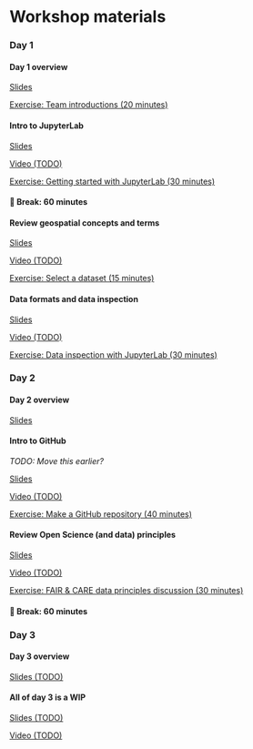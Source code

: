 # Workshop materials

### Day 1

:::::: {.schedule-item .module}
#### Day 1 overview

::: {.module-resource .slides}
[Slides](slides/day-1-overview.qmd)
:::

::: {.module-resource .exercise}
[Exercise: Team introductions (20 minutes)](exercises/team-introductions.qmd)
:::
::::::


:::::: {.schedule-item .module}
#### Intro to JupyterLab

::: {.module-resource .slides}
[Slides](slides/intro-to-jupyterlab.qmd)
:::

::: {.module-resource .video}
[Video (TODO)](https://example.com)
:::

::: {.module-resource .exercise}
[Exercise: Getting started with JupyterLab (30 minutes)](exercises/getting-started-with-jupyterlab.qmd)
:::
::::::


::: {.schedule-item .break}
#### 🥪 Break: 60 minutes
:::


:::::: {.schedule-item .module}
#### Review geospatial concepts and terms

::: {.module-resource .slides}
[Slides](slides/geospatial-concepts-and-terms.qmd)
:::

::: {.module-resource .video}
[Video (TODO)](https://example.com)
:::

::: {.module-resource .exercise}
[Exercise: Select a dataset (15 minutes)](exercises/select-a-dataset.qmd)
:::
::::::


:::::: {.schedule-item .module}
#### Data formats and data inspection

::: {.module-resource .slides}
[Slides](slides/data-formats-and-inspection.qmd)
:::

::: {.module-resource .video}
[Video (TODO)](https://example.com)
:::

::: {.module-resource .exercise}
[Exercise: Data inspection with JupyterLab (30 minutes)](exercises/data-inspection-with-jupyterlab.qmd)
:::
::::::


### Day 2

:::::: {.schedule-item .module}
#### Day 2 overview

::: {.module-resource .slides}
[Slides](slides/day-2-overview.qmd)
:::
::::::


:::::: {.schedule-item .module}
#### Intro to GitHub

::: {.callout-note}
_TODO: Move this earlier?_
:::

::: {.module-resource .slides}
[Slides](slides/intro-to-github.qmd)
:::

::: {.module-resource .video}
[Video (TODO)](https://example.com)
:::

::: {.module-resource .exercise}
[Exercise: Make a GitHub repository (40 minutes)](exercises/make-a-github-repo.qmd)
:::
::::::


:::::: {.schedule-item .module}
#### Review Open Science (and data) principles

::: {.module-resource .slides}
[Slides](slides/open-science-and-data.qmd)
:::

::: {.module-resource .video}
[Video (TODO)](https://example.com)
:::

::: {.module-resource .exercise}
[Exercise: FAIR & CARE data principles discussion (30 minutes)](exercises/fair-care.qmd)
:::
::::::


::: {.schedule-item .break}
#### 🥪 Break: 60 minutes
:::


### Day 3

:::::: {.schedule-item .module}
#### Day 3 overview

::: {.module-resource .slides}
[Slides (TODO)](slides/day-3.qmd)
:::
::::::

:::::: {.schedule-item .module}
#### All of day 3 is a WIP

::: {.module-resource .slides}
[Slides (TODO)](slides/day-3.qmd)
:::

::: {.module-resource .video}
[Video (TODO)](https://example.com)
:::
::::::

